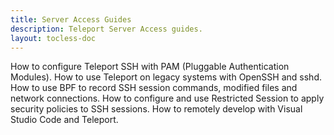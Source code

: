 ```yaml
---
title: Server Access Guides
description: Teleport Server Access guides.
layout: tocless-doc
---
```


<TileSet>
  <Tile icon="server" title="Using Teleport with PAM" href="./guides/ssh-pam.mdx">
    How to configure Teleport SSH with PAM (Pluggable Authentication Modules).
  </Tile>
  <Tile icon="server" title="OpenSSH Guide" href="./guides/openssh.mdx">
    How to use Teleport on legacy systems with OpenSSH and sshd.
  </Tile>
  <Tile icon="server" title="BPF Session Recording" href="./guides/bpf-session-recording.mdx">
    How to use BPF to record SSH session commands, modified files and network connections.
  </Tile>
  <Tile icon="server" title="Restricted Session" href="./guides/restricted-session.mdx">
    How to configure and use Restricted Session to apply security policies to SSH sessions.
  </Tile>
  <Tile icon="server" title="Visual Studio Code" href="./guides/vscode.mdx">
    How to remotely develop with Visual Studio Code and Teleport.
  </Tile>
</TileSet>
